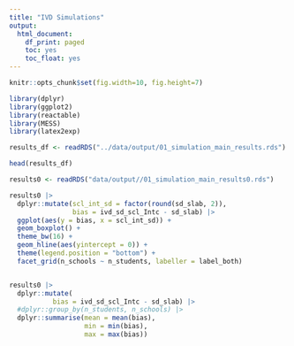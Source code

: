 ```yaml
---
title: "IVD Simulations"
output:
  html_document:
    df_print: paged
    toc: yes
    toc_float: yes
---
```


```r
knitr::opts_chunk$set(fig.width=10, fig.height=7)
```

```r
library(dplyr)
library(ggplot2)
library(reactable)
library(MESS)
library(latex2exp)
```


```r
results_df <- readRDS("../data/output/01_simulation_main_results.rds")

head(results_df)

```


```r
results0 <- readRDS("data/output//01_simulation_main_results0.rds")

results0 |>
  dplyr::mutate(scl_int_sd = factor(round(sd_slab, 2)),
                bias = ivd_sd_scl_Intc - sd_slab) |>
  ggplot(aes(y = bias, x = scl_int_sd)) +
  geom_boxplot() +
  theme_bw(16) +
  geom_hline(aes(yintercept = 0)) +
  theme(legend.position = "bottom") +
  facet_grid(n_schools ~ n_students, labeller = label_both)


results0 |>
  dplyr::mutate(
           bias = ivd_sd_scl_Intc - sd_slab) |>
  #dplyr::group_by(n_students, n_schools) |>
  dplyr::summarise(mean = mean(bias),
                   min = min(bias),
                   max = max(bias))
```
